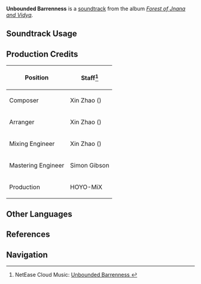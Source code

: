 {{Soundtrack Infobox
|image          = Forest of Jnana and Vidya.png
|album          = Forest of Jnana and Vidya
|disc           = 3
|number         = 82
|featured       =
|featured2      =
|featured3      =
|featured_disc  =
|featured_disc2 =
|featured_disc3 =
|youtube_id     = 3itsoWv1uL0
|spotify_id     = 5ENN1gNl2BtwieUyJsm6uP
|previous       = A Fruitless Search
|next           = Dream of Ageless Time
}}
'''Unbounded Barrenness''' is a [[soundtrack]] from the album ''[[Forest of Jnana and Vidya]]''.

==Soundtrack Usage==
{{Soundtrack Usage
|quest    = 
|location = Land of Grounded Dreams
|domain   = Deus Foundry;;Reminiscent Drift
}}

==Production Credits==
{| class="wikitable"
! Position
! Staff<ref>NetEase Cloud Music: [https://music.163.com/#/song?id=1992343581 Unbounded Barrenness {{zh|荒寂旧土}}]</ref>
|-
! Composer
| Xin Zhao ({{zh|赵鑫}})
|-
! Arranger
| Xin Zhao ({{zh|赵鑫}})
|-
! Mixing Engineer
| Xin Zhao ({{zh|赵鑫}})
|-
! Mastering Engineer
| Simon Gibson
|-
! Production
| HOYO-MiX
|}
<!--
==Gallery==
<gallery>
</gallery>

==Trivia==
-->
==Other Languages==
{{Other Languages
|en      = Unbounded Barrenness
|zhs     = 荒寂旧土
|zhs_rm  = Huāngjì Jiùtǔ
|zht     = 荒寂舊土
|zht_rm  = Huāngjì Jiùtǔ
|zh_tl   = 
|ja      = 荒れ果てた旧土
|ja_rm   = Arehateta Kyuudo
|ja_tl   = Dilapidated Land
}}

==References==
{{Reflist}}

==Navigation==
{{Soundtrack Navbox|Forest of Jnana and Vidya}}